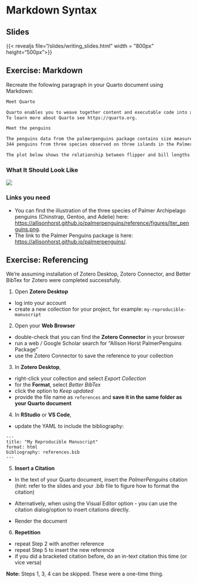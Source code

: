 # Markdown Syntax {.unnumbered}

## Slides

{{< revealjs file="/slides/writing_slides.html" width = "800px" height="500px">}}

## Exercise: Markdown

Recreate the following paragraph in your Quarto document using Markdown:

``` markdown
Meet Quarto

Quarto enables you to weave together content and executable code into a finished document. 
To learn more about Quarto see https://quarto.org.

Meet the penguins

The penguins data from the palmerpenguins package contains size measurements for 
344 penguins from three species observed on three islands in the Palmer Archipelago, Antarctica. 

The plot below shows the relationship between flipper and bill lengths of these penguins.
```

### What It Should Look Like

![](https://quarto.org/docs/get-started/hello/images/rstudio-text.png)

### Links you need

-   You can find the illustration of the three species of Palmer Archipelago penguins (Chinstrap, Gentoo, and Adelie) here: <https://allisonhorst.github.io/palmerpenguins/reference/figures/lter_penguins.png>.
-   The link to the Palmer Penguins package is here: <https://allisonhorst.github.io/palmerpenguins/>.

## Exercise: Referencing

We're assuming installation of Zotero Desktop, Zotero Connector, and Better BibTex for Zotero were completed successfully.

1.  Open **Zotero Desktop**

-   log into your account
-   create a new collection for your project, for example: `my-reproducible-manuscript`

2.  Open your **Web Browser**

-   double-check that you can find the **Zotero Connector** in your browser
-   run a web / Google Scholar search for "Allison Horst PalmerPenguins Package"
-   use the Zotero Connector to save the reference to your collection

3.  In **Zotero Desktop**,

-   right-click your collection and select *Export Collection*
-   for the **Format**, select *Better BibTex*
-   click the option to *Keep updated*
-   provide the file name as `references` and **save it in the same folder as your Quarto document**

4.  In **RStudio** or **VS Code**,

-   update the YAML to include the bibliography:

```         
---
title: "My Reproducible Manuscript"
format: html
bibliography: references.bib
---
```

5.  **Insert a Citation**

-   In the text of your Quarto document, insert the *PalmerPenguins* citation (hint: refer to the slides and your .bib file to figure how to format the citation)

-   Alternatively, when using the Visual Editor option - you can use the citation dialog/option to insert citations directly.

-   Render the document

6.  **Repetition**

-   repeat Step 2 with another reference
-   repeat Step 5 to insert the new reference
-   if you did a bracketed citation before, do an in-text citation this time (or vice versa)

**Note:** Steps 1, 3, 4 can be skipped. These were a one-time thing.
